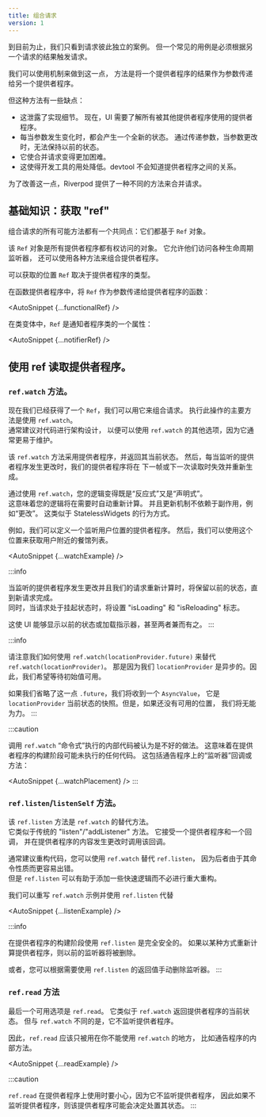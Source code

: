 ```yaml
---
title: 组合请求
version: 1
---
```



<!---
Up until now, we've only seen cases were requests are independent from each
other. But a common use-case is to have to trigger a request based on the
result of another request.
-->
到目前为止，我们只看到请求彼此独立的案例。
但一个常见的用例是必须根据另一个请求的结果触发请求。

<!---
We _could_ be using the <Link documentID="essentials/passing_args" /> mechanism to
do that, by passing the result of a provider as parameter to another a provider.
-->
我们可以使用<Link documentID="essentials/passing_args" />机制来做到这一点，
方法是将一个提供者程序的结果作为参数传递给另一个提供者程序。

<!---
But this approach has a few downsides:
-->
但这种方法有一些缺点：

<!---
- This leaks implementation details.
  Now, your UI needs to know about all the providers that are used
  your other provider.
- Whenever the parameter change, a brand new state will be made.
  By passing parameters, there are no way to keep the previous state
  when the parameter changes.
- It makes combining requests harder.
- This makes tooling less useful. A devtool wouldn't
  know about the relationship between providers.
-->
- 这泄露了实现细节。
  现在，UI 需要了解所有被其他提供者程序使用的提供者程序。
- 每当参数发生变化时，都会产生一个全新的状态。
  通过传递参数，当参数更改时，无法保持以前的状态。
- 它使合并请求变得更加困难。
- 这使得开发工具的用处降低。devtool 不会知道提供者程序之间的关系。

<!---
To improve this, Riverpod offers a different approach to combining requests.
-->
为了改善这一点，Riverpod 提供了一种不同的方法来合并请求。

<!---
## The basics: Obtaining a "ref"
-->
## 基础知识：获取 "ref"

<!---
All possible ways of combining requests have one thing in common:
They are all based on the `Ref` object.
-->
组合请求的所有可能方法都有一个共同点：它们都基于 `Ref` 对象。

<!---
The `Ref` object is an object which all providers have access to.
It grants them access to various life-cycle listeners, but also
various methods to combine providers.
-->
该 `Ref` 对象是所有提供者程序都有权访问的对象。
它允许他们访问各种生命周期监听器，
还可以使用各种方法来组合提供者程序。

<!---
The place where `Ref` can be obtained depends on the type of provider.
-->
可以获取的位置 `Ref` 取决于提供者程序的类型。

<!---
In functional providers, the `Ref` is passed as parameter to the
provider's function:
-->
在函数提供者程序中，将 `Ref` 作为参数传递给提供者程序的函数：

<AutoSnippet {...functionalRef} />

<!---
In class variants, the `Ref` is a property of the Notifier class:
-->
在类变体中，`Ref` 是通知者程序类的一个属性：

<AutoSnippet {...notifierRef} />

<!---
## Using ref to read a provider.
-->
## 使用 ref 读取提供者程序。

<!---
### The `ref.watch` method.
-->
### `ref.watch` 方法。

<!---
Now that we've obtained a `Ref`, we can use it to combine requests.
The main way to do so is by using `ref.watch`.  
It is generally recommended to architecture your code such that you
can use `ref.watch` over other options, as it is generally easier to maintain.
-->
现在我们已经获得了一个 `Ref`，我们可以用它来组合请求。
执行此操作的主要方法是使用 `ref.watch`。  
通常建议对代码进行架构设计，
以便可以使用 `ref.watch` 的其他选项，因为它通常更易于维护。

<!---
The `ref.watch` method takes a provider, and returns its current state.
Then, whenever the listened provider changes, our provider will be
invalidated and rebuilt next frame or on next read.
-->
该 `ref.watch` 方法采用提供者程序，并返回其当前状态。
然后，每当监听的提供者程序发生更改时，我们的提供者程序将在
下一帧或下一次读取时失效并重新生成。

<!---
By using `ref.watch`, your logic becomes both "reactive" and "declarative".  
Meaning that your logic will automatically recompute when needed.
And that the update mechanism doesn't rely on side-effects, such as an "on change".
This is similar to how StatelessWidgets behave.
-->
通过使用 `ref.watch`，您的逻辑变得既是“反应式”又是“声明式”。  
这意味着您的逻辑将在需要时自动重新计算。
并且更新机制不依赖于副作用，例如“更改”。
这类似于 StatelessWidgets 的行为方式。

<!---
As an example, we could define a provider that listens to the user's location.
Then, we could use this location to fetch the list of restaurants near the user.
-->
例如，我们可以定义一个监听用户位置的提供者程序。
然后，我们可以使用这个位置来获取用户附近的餐馆列表。

<AutoSnippet {...watchExample} />

:::info
<!---
When the listened provider changes and our request recomputes, the previous
state is kept until the new request completes.  
At the same time, while the request is pending, the "isLoading" and "isReloading"
flags will be set.
-->
当监听的提供者程序发生更改并且我们的请求重新计算时，将保留以前的状态，直到新请求完成。  
同时，当请求处于挂起状态时，将设置 "isLoading" 和 "isReloading" 标志。

<!---
This enables UI to either show the previous state, or a loading indicator,
or even both.
-->
这使 UI 能够显示以前的状态或加载指示器，甚至两者兼而有之。
:::

:::info
<!---
Notice how we used `ref.watch(locationProvider.future)` instead of `ref.watch(locationProvider)`.
That is because our `locationProvider` is asynchronous. As such, we want to
await for an initial value to be available.
-->
请注意我们如何使用 `ref.watch(locationProvider.future)` 来替代 `ref.watch(locationProvider)`。
那是因为我们 `locationProvider` 是异步的。因此，我们希望等待初始值可用。

<!---
If we omit that `.future`, we would receive an `AsyncValue`, which is a snapshot
of the current state of the `locationProvider`. But if no location is available yet,
we wouldn't be able to do anything.
-->
如果我们省略了这一点 `.future`，我们将收到一个 `AsyncValue`，
它是 `locationProvider` 当前状态的快照。但是，如果还没有可用的位置，
我们将无能为力。
:::

:::caution
<!---
It is considered bad practice to call `ref.watch` inside code that is executed
"imperatively". Meaning any code that is possibly not executed during the build
phase of the provider. This includes "listener" callbacks or methods on Notifiers:
-->
调用 `ref.watch` “命令式”执行的内部代码被认为是不好的做法。
这意味着在提供者程序的构建阶段可能未执行的任何代码。
这包括通告程序上的“监听器”回调或方法：

<AutoSnippet {...watchPlacement} />
:::

<!---
## The `ref.listen`/`listenSelf` methods.
-->
### `ref.listen`/`listenSelf` 方法。

<!---
The `ref.listen` method is an alternative to `ref.watch`.  
It is similar to your traditional "listen"/"addListener" method. It takes a provider
and a callback, and will invoke said callback whenever the content of the provider
changes.
-->
该 `ref.listen` 方法是 `ref.watch` 的替代方法。  
它类似于传统的 "listen"/"addListener" 方法。
它接受一个提供者程序和一个回调，
并在提供者程序的内容发生更改时调用该回调。

<!---
Refactoring your code such that you can use `ref.watch` instead of `ref.listen`
is generally recommended, as the latter is more error-prone due to its imperative nature.  
But `ref.listen` can be helpful to add some quick logic without having to do
significant refactor.
-->
通常建议重构代码，您可以使用 `ref.watch` 替代 `ref.listen`，
因为后者由于其命令性质而更容易出错。  
但是 `ref.listen` 可以有助于添加一些快速逻辑而不必进行重大重构。

<!---
We could rewrite the `ref.watch` example to use `ref.listen` instead
-->
我们可以重写 `ref.watch` 示例并使用 `ref.listen` 代替

<AutoSnippet {...listenExample} />

:::info
<!---
It is entirely safe to use `ref.listen` during the build phase of a provider.
If the provider somehow is recomputed, previous listeners will be removed.
-->
在提供者程序的构建阶段使用 `ref.listen` 是完全安全的。
如果以某种方式重新计算提供者程序，则以前的监听器将被删除。

<!---
Alternatively, you can use the return value of `ref.listen` to remove the listener
manually when you wish.
-->
或者，您可以根据需要使用 `ref.listen` 的返回值手动删除监听器。
:::

<!---
## The `ref.read` method.
-->
### `ref.read` 方法

<!---
The last option available is `ref.read`.
It is similar to `ref.watch` in that it returns the current state of a provider.
But unlike `ref.watch`, it doesn't listen to the provider.
-->
最后一个可用选项是 `ref.read`。
它类似于 `ref.watch` 返回提供者程序的当前状态。
但与 `ref.watch` 不同的是，它不监听提供者程序。

<!---
As such, `ref.read` should be only be used in placed where you can't use
`ref.watch`, such as inside methods of Notifiers.
-->
因此，`ref.read` 应该只被用在你不能使用 `ref.watch` 的地方，
比如通告程序的内部方法。

<AutoSnippet {...readExample} />

:::caution
<!---
Be careful when using `ref.read` on a provider as, since it doesn't listen to the
provider, said provider may decide to destroy its state if it isn't listened.
-->
`ref.read` 在提供者程序上使用时要小心，因为它不监听提供者程序，
因此如果不监听提供者程序，则该提供者程序可能会决定处置其状态。
:::
